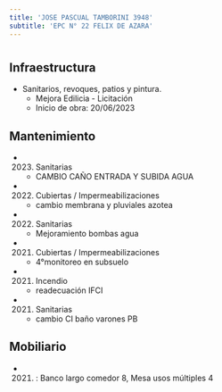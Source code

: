 ```yaml
---
title: 'JOSE PASCUAL TAMBORINI 3948'
subtitle: 'EPC N° 22 FELIX DE AZARA'
---
```


#
## Infraestructura

* Sanitarios, revoques, patios y pintura. 
    + Mejora Edilicia - Licitación 
    + Inicio de obra: 20/06/2023 






## Mantenimiento

*  (2023) Sanitarias 
    + CAMBIO CAÑO ENTRADA Y SUBIDA AGUA

*  (2022) Cubiertas / Impermeabilizaciones 
    + cambio membrana y pluviales azotea

*  (2022) Sanitarias 
    + Mejoramiento bombas agua

*  (2021) Cubiertas / Impermeabilizaciones 
    + 4°monitoreo en subsuelo

*  (2021) Incendio 
    + readecuación IFCI

*  (2021) Sanitarias 
    + cambio CI baño varones PB





## Mobiliario

*  (2021) : Banco largo comedor 8, Mesa usos múltiples 4 



